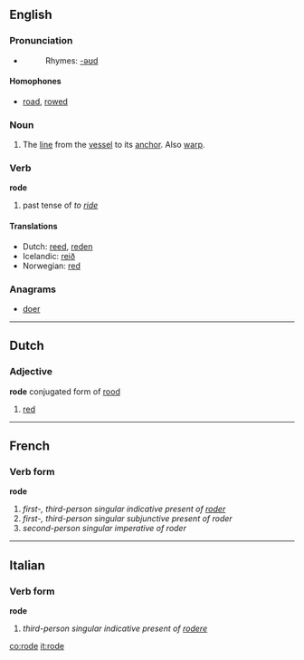 ==English==

===Pronunciation===
* {{IPA|/'rowd/}}
*:Rhymes: [[Rhymes:English:-əʊd|-əʊd]]

====Homophones====
*[[road]], [[rowed]]

=== Noun ===

# {{nautical}} The [[line]] from the [[vessel]] to its [[anchor]].  Also [[warp]].

===Verb===
'''rode'''
# past tense of ''to [[ride]]''

====Translations====
*Dutch: [[reed]], [[reden]]
*Icelandic: [[reið]]
*Norwegian: [[red]]

===Anagrams===
*[[doer]]

----
==Dutch==
===Adjective===
'''rode''' conjugated form of [[rood]]
#[[red]]


----
==French==

===Verb form===
'''rode'''
# ''first-, third-person singular indicative present of [[roder]]''
# ''first-, third-person singular subjunctive present of roder''
# ''second-person singular imperative of roder''

----
==Italian==

===Verb form===
'''rode'''
# ''third-person singular indicative present of [[rodere]]''

[[co:rode]]
[[it:rode]]